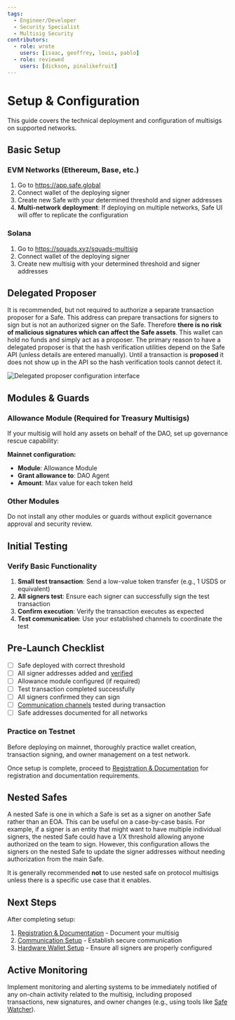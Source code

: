 ```yaml
---
tags:
  - Engineer/Developer
  - Security Specialist
  - Multisig Security
contributors:
  - role: wrote
    users: [isaac, geoffrey, louis, pablo]
  - role: reviewed
    users: [dickson, pinalikefruit]
---
```



<TagProvider>
<TagFilter />

# Setup & Configuration

<TagList tags={frontmatter.tags} />
<AttributionList contributors={frontmatter.contributors} />

This guide covers the technical deployment and configuration of multisigs on supported networks.

## Basic Setup

### EVM Networks (Ethereum, Base, etc.)

1. Go to https://app.safe.global
2. Connect wallet of the deploying signer
3. Create new Safe with your determined threshold and signer addresses
4. **Multi-network deployment**: If deploying on multiple networks, Safe UI will offer to replicate the configuration

### Solana

1. Go to https://squads.xyz/squads-multisig
2. Connect wallet of the deploying signer
3. Create new multisig with your determined threshold and signer addresses

## Delegated Proposer

It is recommended, but not required to authorize a separate transaction proposer for a Safe. This address can prepare transactions for signers to sign but is not an authorized signer on the Safe. Therefore **there is no risk of malicious signatures which can affect the Safe assets**. This wallet can hold no funds and simply act as a proposer. The primary reason to have a delegated proposer is that the hash verification utilities depend on the Safe API (unless details are entered manually). Until a transaction is **proposed** it does not show up in the API so the hash verification tools cannot detect it.

![Delegated proposer configuration interface](https://frameworks-static.s3.us-east-2.amazonaws.com/images/multisig-for-protocols/delegated-proposer-configuration-interface.png)

## Modules & Guards

### Allowance Module (Required for Treasury Multisigs)

If your multisig will hold any assets on behalf of the DAO, set up governance rescue capability:

**Mainnet configuration:**
- **Module**: Allowance Module
- **Grant allowance to**: DAO Agent 
- **Amount**: Max value for each token held

### Other Modules

Do not install any other modules or guards without explicit governance approval and security review.

## Initial Testing

### Verify Basic Functionality

1. **Small test transaction**: Send a low-value token transfer (e.g., 1 USDS or equivalent)
2. **All signers test**: Ensure each signer can successfully sign the test transaction
3. **Confirm execution**: Verify the transaction executes as expected
4. **Test communication**: Use your established channels to coordinate the test

## Pre-Launch Checklist

- [ ] Safe deployed with correct threshold
- [ ] All signer addresses added and [verified](/multisig-for-protocols/registration-and-documentation#signer-verification-process)
- [ ] Allowance module configured (if required)
- [ ] Test transaction completed successfully
- [ ] All signers confirmed they can sign
- [ ] [Communication channels](/multisig-for-protocols/communication-setup) tested during transaction
- [ ] Safe addresses documented for all networks

### Practice on Testnet

Before deploying on mainnet, thoroughly practice wallet creation, transaction signing, and owner management on a test network.

Once setup is complete, proceed to [Registration & Documentation](/multisig-for-protocols/registration-and-documentation) for registration and documentation requirements.

## Nested Safes

A nested Safe is one in which a Safe is set as a signer on another Safe rather than an EOA. This can be useful on a case-by-case basis. For example, if a signer is an entity that might want to have multiple individual signers, the nested Safe could have a 1/X threshold allowing anyone authorized on the team to sign. However, this configuration allows the signers on the nested Safe to update the signer addresses without needing authorization from the main Safe.

It is generally recommended **not** to use nested safe on protocol multisigs unless there is a specific use case that it enables.

## Next Steps

After completing setup:
1. [Registration & Documentation](/multisig-for-protocols/registration-and-documentation) - Document your multisig
2. [Communication Setup](/multisig-for-protocols/communication-setup) - Establish secure communication
3. [Hardware Wallet Setup](/multisig-for-protocols/hardware-wallet-setup) - Ensure all signers are properly configured

## Active Monitoring

Implement monitoring and alerting systems to be immediately notified of any on-chain activity related to the multisig, including proposed transactions, new signatures, and owner changes (e.g., using tools like [Safe Watcher](https://github.com/Gearbox-protocol/safe-watcher)).

</TagProvider>
<ContributeFooter />